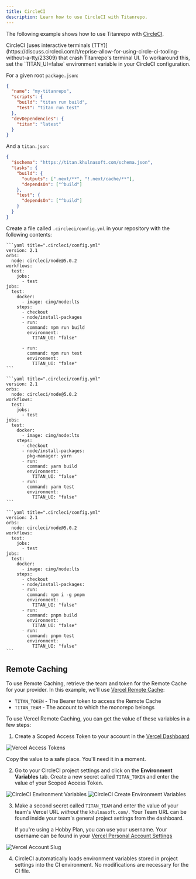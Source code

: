 ```yaml
---
title: CircleCI
description: Learn how to use CircleCI with Titanrepo.
---
```



The following example shows how to use Titanrepo with [CircleCI](https://circleci.com/).

<Callout type="warn" title="TTY on CircleCI">
  CircleCI [uses interactive terminals
  (TTY)](https://discuss.circleci.com/t/reprise-allow-for-using-circle-ci-tooling-without-a-tty/23309)
  that crash Titanrepo's terminal UI. To workaround this, set the
  `TITAN_UI=false` environment variable in your CircleCI configuration.
</Callout>

For a given root `package.json`:

```json title="./package.json"
{
  "name": "my-titanrepo",
  "scripts": {
    "build": "titan run build",
    "test": "titan run test"
  },
  "devDependencies": {
    "titan": "latest"
  }
}
```

And a `titan.json`:

```json title="./titan.json"
{
  "$schema": "https://titan.khulnasoft.com/schema.json",
  "tasks": {
    "build": {
      "outputs": [".next/**", "!.next/cache/**"],
      "dependsOn": ["^build"]
    },
    "test": {
      "dependsOn": ["^build"]
    }
  }
}
```

Create a file called `.circleci/config.yml` in your repository with the following contents:

<PackageManagerTabs>
<Tab>

    ```yaml title=".circleci/config.yml"
    version: 2.1
    orbs:
      node: circleci/node@5.0.2
    workflows:
      test:
        jobs:
          - test
    jobs:
      test:
        docker:
          - image: cimg/node:lts
        steps:
          - checkout
          - node/install-packages
          - run:
            command: npm run build
            environment:
              TITAN_UI: "false"

          - run:
            command: npm run test
            environment:
              TITAN_UI: "false"
    ```

  </Tab>
  <Tab>

    ```yaml title=".circleci/config.yml"
    version: 2.1
    orbs:
      node: circleci/node@5.0.2
    workflows:
      test:
        jobs:
          - test
    jobs:
      test:
        docker:
          - image: cimg/node:lts
        steps:
          - checkout
          - node/install-packages:
            pkg-manager: yarn
          - run:
            command: yarn build
            environment:
              TITAN_UI: "false"
          - run:
            command: yarn test
            environment:
              TITAN_UI: "false"
    ```

  </Tab>
  <Tab>

    ```yaml title=".circleci/config.yml"
    version: 2.1
    orbs:
      node: circleci/node@5.0.2
    workflows:
      test:
        jobs:
          - test
    jobs:
      test:
        docker:
          - image: cimg/node:lts
        steps:
          - checkout
          - node/install-packages:
          - run:
            command: npm i -g pnpm
            environment:
              TITAN_UI: "false"
          - run:
            command: pnpm build
            environment:
              TITAN_UI: "false"
          - run:
            command: pnpm test
            environment:
              TITAN_UI: "false"
    ```

  </Tab>
</PackageManagerTabs>

## Remote Caching

To use Remote Caching, retrieve the team and token for the Remote Cache for your provider. In this example, we'll use [Vercel Remote Cache](https://khulnasoft.com/docs/monorepos/remote-caching):

- `TITAN_TOKEN` - The Bearer token to access the Remote Cache
- `TITAN_TEAM` - The account to which the monorepo belongs

To use Vercel Remote Caching, you can get the value of these variables in a few steps:

1. Create a Scoped Access Token to your account in the [Vercel Dashboard](https://khulnasoft.com/account/tokens)

![Vercel Access Tokens](/images/docs/vercel-create-token.png)

Copy the value to a safe place. You'll need it in a moment.

2. Go to your CircleCI project settings and click on the **Environment Variables** tab. Create a new secret called `TITAN_TOKEN` and enter the value of your Scoped Access Token.

![CircleCI Environment Variables](/images/docs/circleci-environment-variables.png)
![CircleCI Create Environment Variables](/images/docs/circleci-create-environment-variables.png)

3. Make a second secret called `TITAN_TEAM` and enter the value of your team's Vercel URL _without_ the `khulnasoft.com/`. Your Team URL can be found inside your team's general project settings from the dashboard.

   If you're using a Hobby Plan, you can use your username. Your username can be found in your [Vercel Personal Account Settings](https://khulnasoft.com/account)

![Vercel Account Slug](/images/docs/vercel-slug.png)

4. CircleCI automatically loads environment variables stored in project settings into the CI environment. No modifications are necessary for the CI file.
